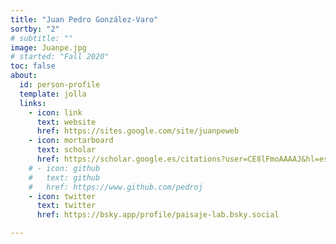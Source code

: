 ```yaml
---
title: "Juan Pedro González-Varo"
sortby: "2"
# subtitle: ""
image: Juanpe.jpg
# started: "Fall 2020"
toc: false
about:
  id: person-profile
  template: jolla
  links:
    - icon: link
      text: website
      href: https://sites.google.com/site/juanpeweb
    - icon: mortarboard
      text: scholar
      href: https://scholar.google.es/citations?user=CE8lFmoAAAAJ&hl=es&oi=ao
    # - icon: github
    #   text: github
    #   href: https://www.github.com/pedroj
    - icon: twitter
      text: twitter
      href: https://bsky.app/profile/paisaje-lab.bsky.social

---
```


:::{#person-profile}
:::



